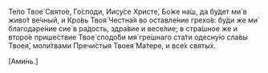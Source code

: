 Те́ло Твое́ Свято́е, Го́споди, Иису́се Христе́, Бо́же на́ш, да бу́дет ми́ в живо́т ве́чный, и Кро́вь Твоя́ Честна́я во оставле́ние грехо́в: бу́ди же ми́ благодаре́ние сие́ в ра́дость, здра́вие и весе́лие; в стра́шное же и второ́е прише́ствие Твое́ сподо́би мя́ гре́шнаго ста́ти одесну́ю сла́вы Твоея́, моли́твами Пречи́стыя Твоея́ Ма́тере, и все́х святы́х.

<R>[</R>Ами́нь.<R>]</R>
